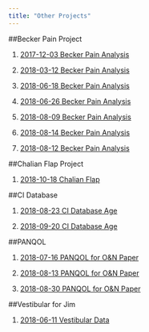 ---
title: "Other Projects"
---




##Becker Pain Project

1. [2017-12-03 Becker Pain Analysis](../20171203_Becker_Pain.nb.html)

2. [2018-03-12 Becker Pain Analysis](../20180312_Becker_Pain.nb.html)

3. [2018-06-18 Becker Pain Analysis](../20180618_multi.nb.html)

4. [2018-06-26 Becker Pain Analysis](../20180626_multi.nb.html)

5. [2018-08-09 Becker Pain Analysis](../20180809_multi.nb.html)

6. [2018-08-14 Becker Pain Analysis](../20180814_multi.nb.html)

7. [2018-08-12 Becker Pain Analysis](../20180822_multi.nb.html)


##Chalian Flap Project

1. [2018-10-18 Chalian Flap](../20181018_Flap_RedCap.nb.html)

##CI Database

1. [2018-08-23 CI Database Age](../20180823_CI_Age.nb.html)

2. [2018-09-20 CI Database Age](../20180920_CI_Age.nb.html)

##PANQOL

1. [2018-07-16 PANQOL for O&N Paper](../20180711_PANQOL.nb.html)

2. [2018-08-13 PANQOL for O&N Paper](../20180813_PANQOL.nb.html)

3. [2018-08-30 PANQOL for O&N Paper](../20180830_PANQOL.nb.html)


##Vestibular for Jim

1. [2018-06-11 Vestibular Data](../201806011_Data.nb.html)

